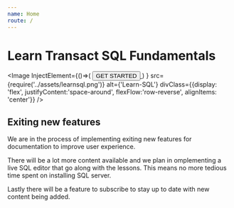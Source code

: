 ```yaml
---
name: Home
route: /
---
```



# Learn Transact SQL Fundamentals

<style jsx="true">{`
		.img-div {
			display: flex;
			justify-content: space-around;
			align-items: center;
		}

		[alt="Learn-SQL"] {
			position: relative;
			width: 40%;
		}

		.myButton {
			-moz-box-shadow: inset 0px 34px 0px -15px #b54b3a;
			-webkit-box-shadow: inset 0px 34px 0px -15px #b54b3a;
			box-shadow: inset 0px 34px 0px -15px #b54b3a;
			background-color: #a73f2d;
			cursor: pointer;
			color: #ffffff;
			font-size: 15px;
			padding: 9px 23px;
			text-decoration: none;
			text-shadow: 0px -1px 0px #7a2a1d;
			border: 0px Solid transparent;
			border-radius: 5px;
		}
		.myButton:hover {
			background-color: #b34332;
		}
		.myButton:active {
			position: relative;
			top: 1px;
		}

	`}</style>

<SubTitle/>


<Image 
InjectElement={()=>(
	<a href="/introduction">
    	<button className="myButton">GET STARTED</button>
	</a>
	)
}
src={require('../assets/learnsql.png')} 
alt={'Learn-SQL'} 
divClass={{display: 'flex', justifyContent:'space-around', flexFlow:'row-reverse', alignItems: 'center'}}
/>

## Exiting new features

We are in the process of implementing exiting new features for documentation to improve user experience.

There will be a lot more content available and we plan in omplementing a live SQL editor that go along with the lessons. This means no more tedious time spent on installing SQL server.

Lastly there will be a feature to subscribe to stay up to date with new content being added.

<SQLEditor/>



